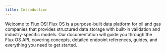 ```yaml
---
title: Introduction
---
```


Welcome to Flux OS! Flux OS is a purpose-built data platform for oil and gas companies that provides structured data storage with built-in validation and industry-specific models. Our documentation will guide you through the Flux OS API, covering concepts, detailed endpoint references, guides, and everything you need to get started.
